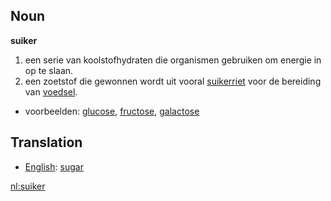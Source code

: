 ==Noun==
'''suiker'''
# een serie van koolstofhydraten die organismen gebruiken om energie in op te slaan.
# een zoetstof die gewonnen wordt uit vooral [[suikerriet]] voor de bereiding van [[voedsel]].
* voorbeelden: [[glucose]], [[fructose]], [[galactose]]

==Translation==
*[[English]]: [[sugar]]

[[nl:suiker]]